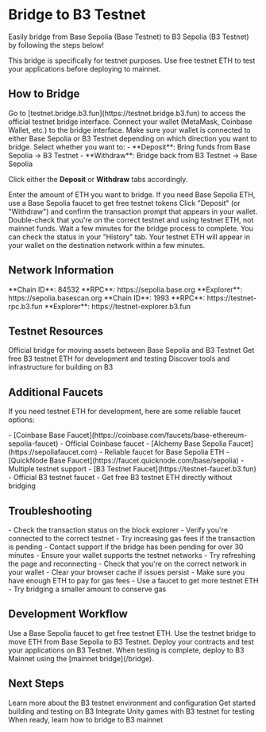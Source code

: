 
# Bridge to B3 Testnet

Easily bridge from Base Sepolia (Base Testnet) to B3 Sepolia (B3 Testnet) by following the steps below!

<Note>
This bridge is specifically for testnet purposes. Use free testnet ETH to test your applications before deploying to mainnet.
</Note>

## How to Bridge

<Steps>
<Step title="Visit the Testnet Bridge">
  Go to [testnet.bridge.b3.fun](https://testnet.bridge.b3.fun) to access the official testnet bridge interface.
</Step>

<Step title="Connect your Wallet">
  Connect your wallet (MetaMask, Coinbase Wallet, etc.) to the bridge interface.
  
  <Tip>
  Make sure your wallet is connected to either Base Sepolia or B3 Testnet depending on which direction you want to bridge.
  </Tip>
</Step>

<Step title="Choose Bridge Direction">
  Select whether you want to:
  - **Deposit**: Bring funds from Base Sepolia → B3 Testnet
  - **Withdraw**: Bridge back from B3 Testnet → Base Sepolia
  
  Click either the **Deposit** or **Withdraw** tabs accordingly.
</Step>

<Step title="Enter Amount">
  Enter the amount of ETH you want to bridge.
  
  <Card title="Need Base Sepolia ETH?" icon="droplets" href="https://sepoliafaucet.com" cta="Get Testnet ETH" horizontal>
    If you need Base Sepolia ETH, use a Base Sepolia faucet to get free testnet tokens
  </Card>
</Step>

<Step title="Confirm Transaction">
  Click "Deposit" (or "Withdraw") and confirm the transaction prompt that appears in your wallet.
  
  <Warning>
  Double-check that you're on the correct testnet and using testnet ETH, not mainnet funds.
  </Warning>
</Step>

<Step title="Wait for Completion">
  Wait a few minutes for the bridge process to complete. You can check the status in your "History" tab.
  
  <Check>
  Your testnet ETH will appear in your wallet on the destination network within a few minutes.
  </Check>
</Step>
</Steps>

## Network Information

<CardGroup cols={2}>
  <Card title="Base Sepolia Testnet">
    **Chain ID**: 84532  
    **RPC**: https://sepolia.base.org  
    **Explorer**: https://sepolia.basescan.org
  </Card>
  
  <Card title="B3 Sepolia Testnet">
    **Chain ID**: 1993  
    **RPC**: https://testnet-rpc.b3.fun  
    **Explorer**: https://testnet-explorer.b3.fun
  </Card>
</CardGroup>

## Testnet Resources

<CardGroup cols={3}>
  <Card title="Testnet Bridge" icon="arrow-right-left" href="https://testnet.bridge.b3.fun" cta="Bridge Now">
    Official bridge for moving assets between Base Sepolia and B3 Testnet
  </Card>
  
  <Card title="B3 Testnet Faucet" icon="droplets" href="https://testnet-faucet.b3.fun" cta="Get Test ETH">
    Get free B3 testnet ETH for development and testing
  </Card>
  
  <Card title="Developer Tools" icon="wrench" href="/ecosystem-tools" cta="Explore Tools">
    Discover tools and infrastructure for building on B3
  </Card>
</CardGroup>

## Additional Faucets

If you need testnet ETH for development, here are some reliable faucet options:

<AccordionGroup>
<Accordion title="Base Sepolia Faucets">
  - [Coinbase Base Faucet](https://coinbase.com/faucets/base-ethereum-sepolia-faucet) - Official Coinbase faucet
  - [Alchemy Base Sepolia Faucet](https://sepoliafaucet.com) - Reliable faucet for Base Sepolia ETH
  - [QuickNode Base Faucet](https://faucet.quicknode.com/base/sepolia) - Multiple testnet support
</Accordion>

<Accordion title="B3 Testnet Faucet">
  - [B3 Testnet Faucet](https://testnet-faucet.b3.fun) - Official B3 testnet faucet
  - Get free B3 testnet ETH directly without bridging
</Accordion>
</AccordionGroup>

## Troubleshooting

<AccordionGroup>
<Accordion title="Bridge transaction stuck">
  - Check the transaction status on the block explorer
  - Verify you're connected to the correct testnet
  - Try increasing gas fees if the transaction is pending
  - Contact support if the bridge has been pending for over 30 minutes
</Accordion>

<Accordion title="Wallet not connecting">
  - Ensure your wallet supports the testnet networks
  - Try refreshing the page and reconnecting
  - Check that you're on the correct network in your wallet
  - Clear your browser cache if issues persist
</Accordion>

<Accordion title="Insufficient funds for gas">
  - Make sure you have enough ETH to pay for gas fees
  - Use a faucet to get more testnet ETH
  - Try bridging a smaller amount to conserve gas
</Accordion>
</AccordionGroup>

## Development Workflow

<Steps>
<Step title="Get Base Sepolia ETH">
  Use a Base Sepolia faucet to get free testnet ETH.
</Step>

<Step title="Bridge to B3 Testnet">
  Use the testnet bridge to move ETH from Base Sepolia to B3 Testnet.
</Step>

<Step title="Deploy and Test">
  Deploy your contracts and test your applications on B3 Testnet.
</Step>

<Step title="Ready for Mainnet">
  When testing is complete, deploy to B3 Mainnet using the [mainnet bridge](/bridge).
</Step>
</Steps>

## Next Steps

<CardGroup cols={2}>
  <Card title="B3 Testnet Guide" icon="flask" href="/testnet">
    Learn more about the B3 testnet environment and configuration
  </Card>
  
  <Card title="Development Setup" icon="code" href="/quickstart">
    Get started building and testing on B3
  </Card>
  
  <Card title="Unity Integration" icon="gamepad-2" href="/unity-guide">
    Integrate Unity games with B3 testnet for testing
  </Card>
  
  <Card title="Bridge to Mainnet" icon="bridge" href="/bridge">
    When ready, learn how to bridge to B3 mainnet
  </Card>
</CardGroup>
